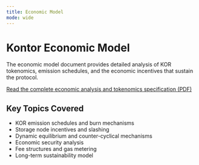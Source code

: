```yaml
---
title: Economic Model
mode: wide
---
```


# Kontor Economic Model

The economic model document provides detailed analysis of KOR tokenomics, emission schedules, and the economic incentives that sustain the protocol.

<a href="https://raw.githubusercontent.com/KontorProtocol/Documentation/main/img/2025-10-07_kontor-economic-model.pdf" target="_blank" className="block">
  <Card title="Download Economic Model" icon="file-pdf">
    Read the complete economic analysis and tokenomics specification (PDF)
  </Card>
</a>

## Key Topics Covered

- KOR emission schedules and burn mechanisms
- Storage node incentives and slashing
- Dynamic equilibrium and counter-cyclical mechanisms
- Economic security analysis
- Fee structures and gas metering
- Long-term sustainability model